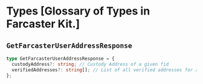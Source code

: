 # Types [Glossary of Types in Farcaster Kit.]

## `GetFarcasterUserAddressResponse`

```ts
type GetFarcasterUserAddressResponse = {
  custodyAddress?: string; // Custody Address of a given fid
  verifiedAddresses?: string[]; // List of all verified addresses for a given fid
};
```
